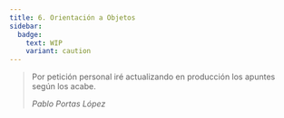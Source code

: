 ```yaml
---
title: 6. Orientación a Objetos
sidebar:
  badge:
    text: WIP
    variant: caution
---
```



<Aside type="caution" title="¡En Construcción! 👷">

>Por petición personal iré actualizando en producción los apuntes según los acabe.
>
>_Pablo Portas López_

</Aside>

